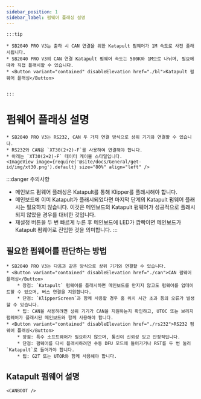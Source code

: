 ```yaml
---
sidebar_position: 1
sidebar_label: 펌웨어 플래싱 설명
---
```







    :::tip

    * SB2040 PRO V3는 출하 시 CAN 연결을 위한 Katapult 펌웨어가 1M 속도로 사전 플래시됩니다.
    * SB2040 PRO V3의 CAN 연결 Katapult 펌웨어 속도는 500K와 1M으로 나뉘며, 필요에 따라 직접 플래시할 수 있습니다.
    * <Button variant="contained" disableElevation href="./bl">Katapult 펌웨어 플래싱</Button>


    :::

# 펌웨어 플래싱 설명

    * SB2040 PRO V3는 RS232, CAN 두 가지 연결 방식으로 상위 기기와 연결할 수 있습니다.
    * RS232와 CAN은 `XT30(2+2)-F`를 사용하여 연결해야 합니다.
    * 아래는 `XT30(2+2)-F` 데이터 케이블 스타일입니다.
    <ImageView image={require('@site/docs/General/get-id/img/xt30.png').default} size="80%" align="left" />

:::danger 주의사항
* 메인보드 펌웨어 플래싱은 Katapult를 통해 Klipper를 플래시해야 합니다.
* 메인보드에 이미 Katapult가 플래시되었다면 마지막 단계의 Katapult 펌웨어 플래시는 필요하지 않습니다. 이것은 메인보드의 Katapult 펌웨어가 성공적으로 플래시되지 않았을 경우를 대비한 것입니다.
* 재설정 버튼을 두 번 빠르게 누른 후 메인보드에 LED가 깜빡이면 메인보드가 Katapult 펌웨어로 진입한 것을 의미합니다.
:::

## 필요한 펌웨어를 판단하는 방법

    * SB2040 PRO V3는 다음과 같은 방식으로 상위 기기와 연결할 수 있습니다.
    * <Button variant="contained" disableElevation href="./can">CAN 펌웨어 플래싱</Button>
        * 장점: `Katapult` 펌웨어를 플래시하면 메인보드를 만지지 않고도 펌웨어를 업데이트할 수 있으며, 버스 연결을 지원합니다.
        * 단점: `KlipperScreen`과 함께 사용할 경우 홈 위치 시간 초과 등의 오류가 발생할 수 있습니다.
        * 팁: CAN을 사용하려면 상위 기기가 CAN을 지원하는지 확인하고, UTOC 또는 브리지 펌웨어가 플래시된 메인보드와 함께 사용해야 합니다.
    * <Button variant="contained" disableElevation href="./rs232">RS232 펌웨어 플래싱</Button>
        * 장점: 특수 소프트웨어가 필요하지 않으며, 통신이 신뢰성 있고 안정적입니다.
        * 단점: 펌웨어를 다시 플래시하려면 수동 DFU 모드에 들어가거나 RST를 두 번 눌러 `Katapult`로 들어가야 합니다.
        * 팁: G2T 또는 UTOR와 함께 사용해야 합니다.

## Katapult 펌웨어 설명

    
    <CANBOOT />
